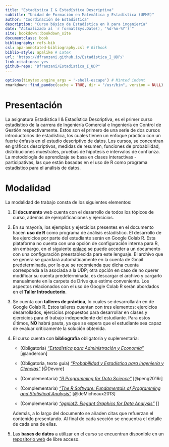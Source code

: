 ```yaml
--- 
title: "Estadística I & Estadística Descriptiva"
subtitle: "Unidad de Formación en Matemática y Estadística (UFME)"
author: "Coordinación de Estadística"
description: "Curso básico de Estadística en R para ingeniería"
date: "Actualizado al `r format(Sys.Date(), '%d-%m-%Y')`"
site: bookdown::bookdown_site
documentclass: book
bibliography: refs.bib
csl: apa-annotated-bibliography.csl # Gitbook
biblio-style: apalike # Latex
url: 'https://dfranzani.github.io/Estadistica_I_UDP/'
link-citations: yes
github-repo: "Dfranzani/Estadistica_I_UDP"
---
```


```r
options(tinytex.engine_args = '-shell-escape') # Minted indent
rmarkdown::find_pandoc(cache = TRUE, dir = "/usr/bin", version = NULL) # Pandoc versión (referencias y tablas)
```

# Presentación {-}

La asignatura Estadística I & Estadística Descriptiva, es el primer curso estadístico de la carrera de Ingeniería Comercial e Ingeniería en Control de Gestión respectivamente. Estos son el primero de una serie de dos cursos introductorios de estadística, los cuales tienen un enfoque práctico con un fuerte énfasis en el estudio descriptivo de datos. Los cursos, se concentran en gráficos descriptivos, medidas de resumen, funciones de probabilidad, distribuciones muestrales, pruebas de hipótesis e intervalos de confianza. La metodología de aprendizaje se basa en clases interactivas - participativas, las que están basadas en el uso de R como programa estadístico para el análisis de datos.

# Modalidad {-}

La modalidad de trabajo consta de los siguientes elementos:

1. El **documento** web cuenta con el desarrollo de todos los tópicos de curso, además de ejemplificaciones y ejercicios.

2. En su mayoría, los ejemplos y ejercicios presentes en el documento hacen **uso de R** como programa de análisis estadístico. El desarrollo de los ejercicios por parte del estudiante serán en Google Colab R.  Esta plataforma no cuenta con una opción de configuración interna para R, sin embargo, en el siguiente [enlace](https://colab.to/r) se puede acceder a un documento con una configuración preestablecida para este lenguaje. El archivo que se genera se guardará automáticamente en la cuenta de Gmail predeterminada, por lo que se recomienda que dicha cuenta corresponda a la asociada a la UDP; otra opción en caso de no querer modificar su cuenta predeterminada, es descargar el archivo y cargarlo manualmente en la carpeta de Drive que estime conveniente. Los aspectos relacionados con el uso de Google Colab R serán abordados en el **Taller Introductorio**.

3. Se cuenta con **talleres de práctica**, lo cuales se desarrollarán en de Google Colab R. Estos talleres cuentan con tres elementos: ejercicios desarrollados, ejercicios propuestos para desarrollar en clases y ejercicios para el trabajo independiente del estudiante. Para estos últimos, **NO** habrá pauta, ya que se espera que el estudiante sea capaz de evaluar críticamente la solución obtenida.

4. El curso cuenta con **bibliografía** obligatoria y suplementaria:

   - (Obligatoria) [*"Estadística para Administración y Economía"*](https://github.com/Dfranzani/Bases-de-datos-para-cursos/blob/main/Libros/Anderson%2C%20Estad%C3%ADstica.pdf) [@anderson]

   - (Obligatoria, texto guía) [*"Probabilidad y Estadística para Ingeniería y Ciencias"*](https://github.com/Dfranzani/Bases-de-datos-para-cursos/blob/main/Libros/Devore%2C%20Probabilidad%20y%20Estad%C3%ADstica.pdf) [@Devore]
    
   - (Complementaria) [*"R Programming for Data Science"*](https://bookdown.org/rdpeng/rprogdatascience/) [@peng2016r]
    
   - (Complementaria) [*"The R Software: Fundamentals of Programming and Statistical Analysis"*](https://github.com/Dfranzani/Bases-de-datos-para-cursos/blob/main/Libros/Micheaux%2C%20Manual%20de%20R.pdf) [@deMicheaux2013]
   
   - (Complementaria) [*"ggplot2: Elegant Graphics for Data Analysis "*](https://ggplot2-book.org/) [] 

    Además, a lo largo del documento se añaden citas que refuerzan el contenido presentando. Al final de cada sección se encuentra el detalle de cada una de ellas.

5. Las **bases de datos** a utilizar en el curso se encuentran disponible en un [repositorio web](https://github.com/Dfranzani/Bases-de-datos-para-cursos/tree/main/2023-1/Estad%C3%ADstica%201) de libre acceso.
